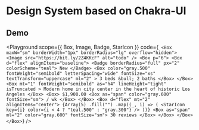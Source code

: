 
# Design System based on Chakra-UI

## Demo

<Playground
  scope={{ Box, Image, Badge, StarIcon }}
  code={`
  <Box maxW="sm" borderWidth="1px" borderRadius="lg" overflow="hidden">
      <Image src="https://bit.ly/2Z4KKcF" alt="todo" />
      <Box p="6">
        <Box d="flex" alignItems="baseline">
          <Badge borderRadius="full" px="2" colorScheme="teal">
            New
          </Badge>
          <Box
            color="gray.500"
            fontWeight="semibold"
            letterSpacing="wide"
            fontSize="xs"
            textTransform="uppercase"
            ml="2"
          >
           3 beds &bull; 2 baths
          </Box>
        </Box>
        <Box
          mt="1"
          fontWeight="semibold"
          as="h4"
          lineHeight="tight"
          isTruncated
        >
          Modern home in city center in the heart of historic Los Angeles
        </Box>
        <Box>
          $1,900.00
          <Box as="span" color="gray.600" fontSize="sm">
            / wk
          </Box>
        </Box>
        <Box d="flex" mt="2" alignItems="center">
          {Array(5)
            .fill("")
            .map((_, i) => (
              <StarIcon
                key={i}
                color={i < 4 ? "teal.500" : "gray.300"}
              />
            ))}
          <Box as="span" ml="2" color="gray.600" fontSize="sm">
          30 reviews
          </Box>
        </Box>
      </Box>
    </Box>`}
/>
